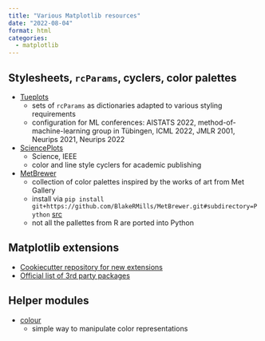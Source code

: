 ```yaml
---
title: "Various Matplotlib resources"
date: "2022-08-04"
format: html
categories:
  - matplotlib
---
```


## Stylesheets, `rcParams`, cyclers, color palettes

- [Tueplots](https://github.com/pnkraemer/tueplots)
    - sets of `rcParams` as dictionaries adapted to various styling requirements
    - configuration for ML conferences: AISTATS 2022, method-of-machine-learning group in Tübingen, ICML 2022, JMLR 2001, Neurips 2021, Neurips 2022 
- [SciencePlots](https://github.com/garrettj403/SciencePlots)
    - Science, IEEE 
    - color and line style cyclers for academic publishing
- [MetBrewer](https://github.com/BlakeRMills/MetBrewer)
    - collection of color palettes inspired by the works of art from Met Gallery
    - install via `pip install git+https://github.com/BlakeRMills/MetBrewer.git#subdirectory=Python` [src](https://github.com/BlakeRMills/MetBrewer/pull/12)
    - not all the pallettes from R are ported into Python




## Matplotlib extensions 

- [Cookiecutter repository for new extensions](https://github.com/matplotlib/matplotlib-extension-cookiecutter)
- [Official list of 3rd party packages](https://matplotlib.org/mpl-third-party/)


## Helper modules 
- [colour](https://pypi.org/project/colour/)
    - simple way to manipulate color representations